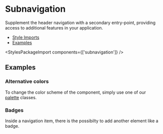 
<Meta of={subnavigationStories} />

# Subnavigation

<div className="lead">
  Supplement the header navigation with a secondary entry-point, providing access to additional
  features in your application.
</div>

<ul>
  <li>
    <a href="#style-imports" target="_self">
      Style Imports
    </a>
  </li>
  <li>
    <a href="#examples" target="_self">
      Examples
    </a>
  </li>
</ul>

<Canvas sourceState="shown" of={subnavigationStories.Default} />
<div className="hide-col-default">
  <Controls of={subnavigationStories.Default} />
</div>

<StylesPackageImport components={['subnavigation']} />

## Examples

### Alternative colors

To change the color scheme of the component, simply use one of our [palette](?path=/docs/43481535-5b39-40b5-a273-478b07dc3b31--docs) classes.

<Canvas of={subnavigationStories.AlternativeColors} />

### Badges

Inside a navigation item, there is the possibilty to add another element like a badge.

<Canvas of={subnavigationStories.Badges} />
